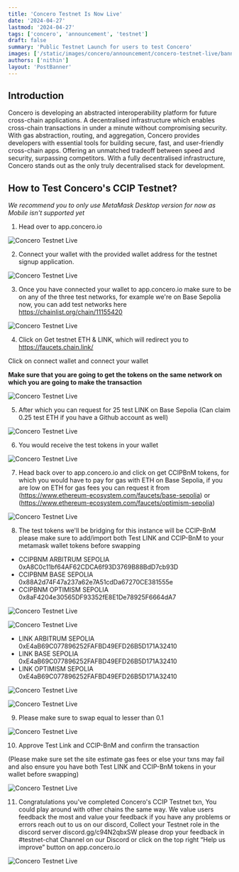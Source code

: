 ```yaml
---
title: 'Concero Testnet Is Now Live'
date: '2024-04-27'
lastmod: '2024-04-27'
tags: ['concero', 'announcement', 'testnet']
draft: false
summary: 'Public Testnet Launch for users to test Concero'
images: ['/static/images/concero/announcement/concero-testnet-live/banner.webp']
authors: ['nithin']
layout: 'PostBanner'
---
```


## Introduction

Concero is developing an abstracted interoperability platform for future cross-chain applications. A decentralised infrastructure which enables cross-chain transactions in under a minute without compromising security. With gas abstraction, routing, and aggregation, Concero provides developers with essential tools for building secure, fast, and user-friendly cross-chain apps. Offering an unmatched tradeoff between speed and security, surpassing competitors. With a fully decentralised infrastructure, Concero stands out as the only truly decentralised stack for development.

## How to Test Concero's CCIP Testnet? 

_We recommend you to only use MetaMask Desktop version for now as Mobile isn't supported yet_

1. Head over to app.concero.io

![Concero Testnet Live](/static/images/concero/announcement/concero-testnet-live/fig1.webp)

2. Connect your wallet with the provided wallet address for the testnet signup application.

![Concero Testnet Live](/static/images/concero/announcement/concero-testnet-live/fig2.webp)

3. Once you have connected your wallet to app.concero.io make sure to be on any of the three test networks, for example we're on Base Sepolia now, you can add test networks here https://chainlist.org/chain/11155420

![Concero Testnet Live](/static/images/concero/announcement/concero-testnet-live/fig3.webp)

4. Click on Get testnet ETH & LINK, which will redirect you to https://faucets.chain.link/

Click on connect wallet and connect your wallet

**Make sure that you are going to get the tokens on the same network on which you are going to make the transaction**

![Concero Testnet Live](/static/images/concero/announcement/concero-testnet-live/fig4.webp)

5. After which you can request for 25 test LINK on Base Sepolia (Can claim 0.25 test ETH if you have a Github account as well)

![Concero Testnet Live](/static/images/concero/announcement/concero-testnet-live/fig5.webp)

6. You would receive the test tokens in your wallet

![Concero Testnet Live](/static/images/concero/announcement/concero-testnet-live/fig6.webp)

7. Head back over to app.concero.io and click on get CCIPBnM tokens, for which you would have to pay for gas with ETH on Base Sepolia, if you are low on ETH for gas fees you can request it from (https://www.ethereum-ecosystem.com/faucets/base-sepolia) or (https://www.ethereum-ecosystem.com/faucets/optimism-sepolia)

![Concero Testnet Live](/static/images/concero/announcement/concero-testnet-live/fig7.webp)

8. The test tokens we'll be bridging for this instance will be CCIP-BnM please make sure to add/import both Test LINK and CCIP-BnM to your metamask wallet tokens before swapping

- CCIPBNM ARBITRUM SEPOLIA 0xA8C0c11bf64AF62CDCA6f93D3769B88BdD7cb93D
- CCIPBNM BASE SEPOLIA 0x88A2d74F47a237a62e7A51cdDa67270CE381555e
- CCIPBNM OPTIMISM SEPOLIA 0x8aF4204e30565DF93352fE8E1De78925F6664dA7

![Concero Testnet Live](/static/images/concero/announcement/concero-testnet-live/fig8.webp)

![Concero Testnet Live](/static/images/concero/announcement/concero-testnet-live/fig9.webp)

- LINK ARBITRUM SEPOLIA 0xE4aB69C077896252FAFBD49EFD26B5D171A32410
- LINK BASE SEPOLIA 0xE4aB69C077896252FAFBD49EFD26B5D171A32410
- LINK OPTIMISM SEPOLIA 0xE4aB69C077896252FAFBD49EFD26B5D171A32410

![Concero Testnet Live](/static/images/concero/announcement/concero-testnet-live/fig10.webp)

![Concero Testnet Live](/static/images/concero/announcement/concero-testnet-live/fig11.webp)

9. Please make sure to swap equal to lesser than 0.1

![Concero Testnet Live](/static/images/concero/announcement/concero-testnet-live/fig12.webp)

10. Approve Test Link and CCIP-BnM and confirm the transaction

(Please make sure set the site estimate gas fees or else your txns may fail and also ensure you have both Test LINK and CCIP-BnM tokens in your wallet before swapping)

![Concero Testnet Live](/static/images/concero/announcement/concero-testnet-live/fig13.webp)

11. Congratulations you've completed Concero's CCIP Testnet txn, You could play around with other chains the same way. We value users feedback the most and value your feedback if you have any problems or errors reach out to us on our discord, Collect your Testnet role in the discord server discord.gg/c94N2qbxSW please drop your feedback in #testnet-chat Channel on our Discord or click on the top right “Help us improve” button on app.concero.io

![Concero Testnet Live](/static/images/concero/announcement/concero-testnet-live/fig14.webp)



